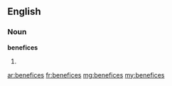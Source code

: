 ==English==

===Noun===
'''benefices'''

# {{plural of|benefice}}

[[ar:benefices]]
[[fr:benefices]]
[[mg:benefices]]
[[my:benefices]]
